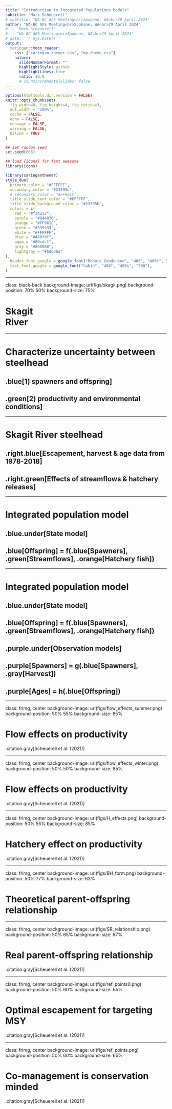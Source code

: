 ```yaml
---
title: "Introduction to Integrated Populations Models"
subtitle: "Mark Scheuerell"  
# subtitle: "WA-BC AFS Meeting<br>Spokane, WA<br>29 April 2024"  
author: "WA-BC AFS Meeting<br>Spokane, WA<br>29 April 2024"
#  - "Mark Scheuerell"
#  - "WA-BC AFS Meeting<br>Spokane, WA<br>29 April 2024"
# date: '`r Sys.Date()`'
output:
  xaringan::moon_reader:
    css: ["xaringan-themer.css", "my-theme.css"]
    nature:
      slideNumberFormat: ""
      highlightStyle: github
      highlightLines: true
      ratio: 16:9
      # countIncrementalSlides: false
---
```


```r
options(htmltools.dir.version = FALSE)
knitr::opts_chunk$set(
  fig.width=8, fig.height=4, fig.retina=3,
  out.width = "100%",
  cache = FALSE,
  echo = FALSE,
  message = FALSE, 
  warning = FALSE,
  hiline = TRUE
)

## set random seed
set.seed(666)

## load {icons} for font awesome
library(icons)
```

```r
library(xaringanthemer)
style_duo(
  primary_color = "#FFFFFF",
  secondary_color = "#23395b",
  # secondary_color = "#FF961C",
  title_slide_text_color = "#FFFFFF",
  title_slide_background_color = "#23395b",
  colors = c(
    red = "#f34213",
    purple = "#844870",
    orange = "#FF961C",
    green = "#339933",
    white = "#FFFFFF",
    blue = "#488fdf",
    aqua = "#80cdc1",
    gray = "#808080",
    lightgray = "#bdbdbd"
),
  header_font_google = google_font("Roboto Condensed", "400", "400i", "700"),
  text_font_google = google_font("Cabin", "400", "400i", "700"),
)
```


---

class: black-back
background-image: url(figs/skagit.png)
background-position: 70% 50%
background-size: 75%

# Skagit<br>River

---

# Characterize uncertainty between steelhead

## .blue[1) spawners and offspring]

## .green[2) productivity and environmental conditions]

---

# Skagit River steelhead

## .right.blue[Escapement, harvest & age data from 1978-2018]

## .right.green[Effects of streamflows & hatchery releases]

---

# Integrated population model

## .blue.under[State model]

## .blue[Offspring] = f(.blue[Spawners], .green[Streamflows], .orange[Hatchery fish])

---

# Integrated population model

## .blue.under[State model]

## .blue[Offspring] = f(.blue[Spawners], .green[Streamflows], .orange[Hatchery fish])

## .purple.under[Observation models]

## .purple[Spawners] = g(.blue[Spawners], .gray[Harvest])

## .purple[Ages] = h(.blue[Offspring])

---

class: frimg, center
background-image: url(figs/flow_effects_summer.png)
background-position: 50% 55%
background-size: 85%

# Flow effects on productivity

.citation.gray[Scheuerell et al. (2021)]

---

class: frimg, center
background-image: url(figs/flow_effects_winter.png)
background-position: 50% 50%
background-size: 85%

# Flow effects on productivity

.citation.gray[Scheuerell et al. (2021)]

---

class: frimg, center
background-image: url(figs/H_effects.png)
background-position: 50% 55%
background-size: 85%

# Hatchery effect on productivity

.citation.gray[Scheuerell et al. (2021)]

---

class: frimg, center
background-image: url(figs/BH_form.png)
background-position: 50% 77%
background-size: 63%

# Theoretical parent-offspring relationship

---

class: frimg, center
background-image: url(figs/SR_relationship.png)
background-position: 50% 65%
background-size: 67%

# Real parent-offspring relationship

.citation.gray[Scheuerell et al. (2021)]

---

class: frimg, center
background-image: url(figs/ref_points0.png)
background-position: 50% 60%
background-size: 65%

# Optimal escapement for targeting MSY

.citation.gray[Scheuerell et al. (2021)]

---

class: frimg, center
background-image: url(figs/ref_points.png)
background-position: 50% 60%
background-size: 65%

# Co-management is conservation minded

.citation.gray[Scheuerell et al. (2021)]




